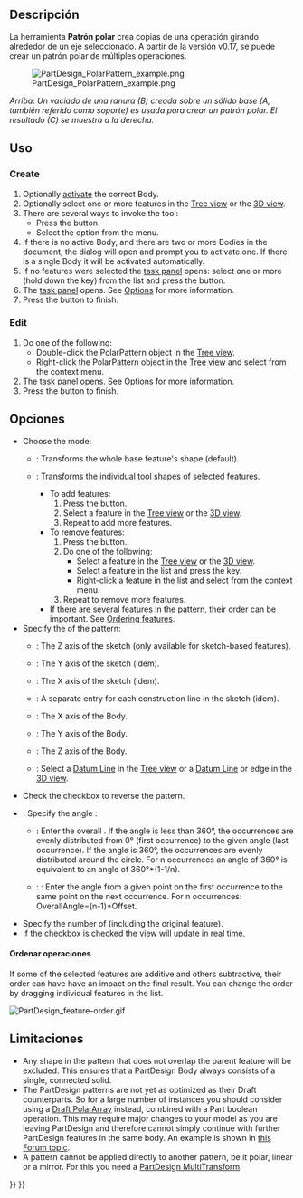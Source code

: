 <languages/>

{{Docnav/es
|[[PartDesign_LinearPattern/es|Patrón lineal]]
|[[PartDesign_MultiTransform|Create MultiTransform]]
|[[PartDesign_Workbench/es|PartDesign]]
|IconL=PartDesign_LinearPattern.svg
|IconR=PartDesign_MultiTransform.svg
|IconC=Workbench_PartDesign.svg
}}

<div class="mw-translate-fuzzy">
{{GuiCommand/es
|Name=PartDesign PolarPattern
|Name/es=DiseñoPieza PatrónPolar
|MenuLocation=DiseñoPieza → Aplicar un patrón → PatrónPolar
|Workbenches=[[PartDesign_Workbench/es|DiseñoPieza]]
}}
</div>

<span id="Description"></span>
==Descripción==

<div class="mw-translate-fuzzy">
La herramienta '''Patrón polar''' crea copias de una operación girando alrededor de un eje seleccionado. A partir de la versión v0.17, se puede crear un patrón polar de múltiples operaciones.
</div>

[[File:PartDesign PolarPattern example.png|none]]
<div class="mw-translate-fuzzy">
''Arriba: Un vaciado de una ranura (B) creada sobre un sólido base (A, también referido como soporte) es usada para crear un patrón polar. El resultado (C) se muestra a la derecha.''
</div>

<span id="Usage"></span>
==Uso==

=== Create ===

# Optionally [[PartDesign_Body#Active_status|activate]] the correct Body.
# Optionally select one or more features in the [[Tree_view|Tree view]] or the [[3D_view|3D view]].
# There are several ways to invoke the tool:
#* Press the {{Button|[[Image:PartDesign_PolarPattern.svg|16px]] [[PartDesign_PolarPattern|PolarPattern]]}} button.
#* Select the {{MenuCommand|Part Design → Apply a pattern → [[Image:PartDesign_PolarPattern.svg|16px]] PolarPattern}} option from the menu.
# If there is no active Body, and there are two or more Bodies in the document, the {{MenuCommand|Active Body Required}} dialog will open and prompt you to activate one. If there is a single Body it will be activated automatically.
# If no features were selected the {{MenuCommand|Select feature}} [[Task_panel|task panel]] opens: select one or more (hold down the {{KEY|Ctrl}} key) from the list and press the {{Button|OK}} button.
# The {{MenuCommand|PolarPattern parameters}} [[Task_panel|task panel]] opens. See [[#Options|Options]] for more information.
# Press the {{Button|OK}} button to finish.

=== Edit ===

# Do one of the following:
#* Double-click the PolarPattern object in the [[Tree_view|Tree view]].
#* Right-click the PolarPattern object in the [[Tree_view|Tree view]] and select {{MenuCommand|Edit PolarPattern}} from the context menu.
# The {{MenuCommand|PolarPattern parameters}} [[Task_panel|task panel]] opens. See [[#Options|Options]] for more information.
# Press the {{Button|OK}} button to finish.

<span id="Options"></span>
==Opciones==

* Choose the mode:
** {{MenuCommand|Transform body}}: Transforms the whole base feature's shape (default). {{Version|1.0}}
** {{MenuCommand|Transform tool shapes}}: Transforms the individual tool shapes of selected features.
*** To add features:
***# Press the {{Button|Add feature}} button.
***# Select a feature in the [[Tree_view|Tree view]] or the [[3D_view|3D view]].
***# Repeat to add more features.
*** To remove features:
***# Press the {{Button|Remove feature}} button.
***# Do one of the following:
***#* Select a feature in the [[Tree_view|Tree view]] or the [[3D_view|3D view]].
***#* Select a feature in the list and press the {{KEY|Del}} key.
***#* Right-click a feature in the list and select {{MenuCommand|Remove}} from the context menu.
***# Repeat to remove more features.
*** If there are several features in the pattern, their order can be important. See [[#Ordering_features|Ordering features]].
* Specify the {{MenuCommand|Axis}} of the pattern:
** {{MenuCommand|Normal sketch axis}}: The Z axis of the sketch (only available for sketch-based features).
** {{MenuCommand|Vertical sketch axis}}: The Y axis of the sketch (idem).
** {{MenuCommand|Horizontal sketch axis}}: The X axis of the sketch (idem).
** {{MenuCommand|Construction line #}}: A separate entry for each construction line in the sketch (idem).
** {{MenuCommand|Base X axis}}: The X axis of the Body.
** {{MenuCommand|Base Y axis}}: The Y axis of the Body.
** {{MenuCommand|Base Z axis}}: The Z axis of the Body.
** {{MenuCommand|Select reference...}}: Select a [[PartDesign_Line|Datum Line]] in the [[Tree_view|Tree view]] or a [[PartDesign_Line|Datum Line]] or edge in the [[3D_view|3D view]].
* Check the {{MenuCommand|Reverse direction}} checkbox to reverse the pattern.
* {{Version|1.0}}: Specify the angle {{MenuCommand|Mode}}:
** {{MenuCommand|Overall Angle}}: Enter the overall {{MenuCommand|Angle}}. If the angle is less than 360°, the occurrences are evenly distributed from 0° (first occurrence) to the given angle (last occurrence). If the angle is 360°, the occurrences are evenly distributed around the circle. For n occurrences an angle of 360° is equivalent to an angle of 360°*(1-1/n).
** {{Version|1.0}}: {{MenuCommand|Offset Angle}}: Enter the {{MenuCommand|Offset}} angle from a given point on the first occurrence to the same point on the next occurrence. For n occurrences: OverallAngle=(n-1)*Offset.
* Specify the number of {{MenuCommand|Occurrences}} (including the original feature).
* If the {{MenuCommand|Update view}} checkbox is checked the view will update in real time.

<span id="Ordering_features"></span>
<div class="mw-translate-fuzzy">
==== Ordenar operaciones ====
</div>

If some of the selected features are additive and others subtractive, their order can have have an impact on the final result. You can change the order by dragging individual features in the list.

[[File:PartDesign_feature-order.gif]]
{{Caption|Efecto del orden de operaciones}}

<span id="Limitations"></span>
==Limitaciones==

* Any shape in the pattern that does not overlap the parent feature will be excluded. This ensures that a PartDesign Body always consists of a single, connected solid.
* The PartDesign patterns are not yet as optimized as their Draft counterparts. So for a large number of instances you should consider using a [[Draft_PolarArray|Draft PolarArray]] instead, combined with a Part boolean operation. This may require major changes to your model as you are leaving PartDesign and therefore cannot simply continue with further PartDesign features in the same body. An example is shown in [https://forum.freecadweb.org/viewtopic.php?f=3&t=55192 this Forum topic].
* A pattern cannot be applied directly to another pattern, be it polar, linear or a mirror. For this you need a [[PartDesign_MultiTransform|PartDesign MultiTransform]].


{{Docnav/es
|[[PartDesign_LinearPattern/es|Patrón lineal]]
|[[PartDesign_MultiTransform|Create MultiTransform]]
|[[PartDesign_Workbench/es|PartDesign]]
|IconL=PartDesign_LinearPattern.svg
|IconR=PartDesign_MultiTransform.svg
|IconC=Workbench_PartDesign.svg
}}

{{PartDesign Tools navi{{#translation:}}}}
{{Userdocnavi{{#translation:}}}}
